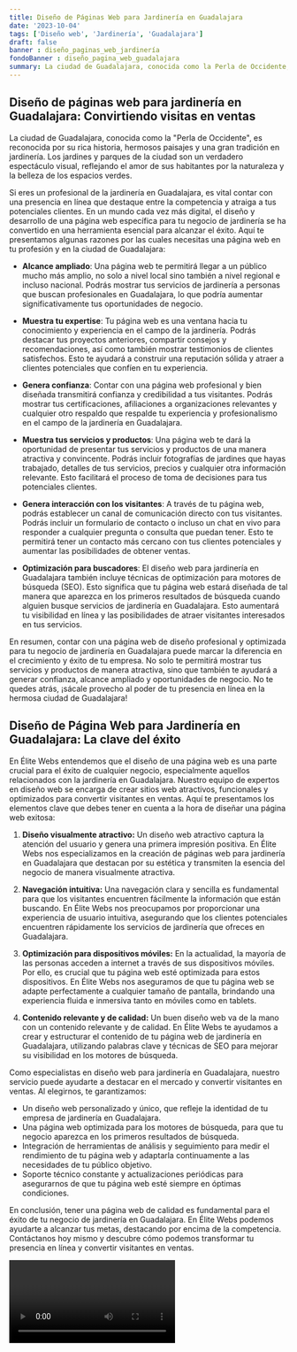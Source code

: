 ```yaml
---
title: Diseño de Páginas Web para Jardinería en Guadalajara
date: '2023-10-04'
tags: ['Diseño web', 'Jardinería', 'Guadalajara']
draft: false
banner : diseño_paginas_web_jardinería
fondoBanner : diseño_pagina_web_guadalajara
summary: La ciudad de Guadalajara, conocida como la Perla de Occidente, es reconocida por su rica historia, hermosos paisajes y una gran tradición en jardinería. Los jardines y parques de la ciudad son un verdadero espectáculo visual, reflejando el amor de sus habitantes por la naturaleza y la belleza de los espacios verdes. 
---
```


## Diseño de páginas web para jardinería en Guadalajara: Convirtiendo visitas en ventas

La ciudad de Guadalajara, conocida como la "Perla de Occidente", es reconocida por su rica historia, hermosos paisajes y una gran tradición en jardinería. Los jardines y parques de la ciudad son un verdadero espectáculo visual, reflejando el amor de sus habitantes por la naturaleza y la belleza de los espacios verdes. 

Si eres un profesional de la jardinería en Guadalajara, es vital contar con una presencia en línea que destaque entre la competencia y atraiga a tus potenciales clientes. En un mundo cada vez más digital, el diseño y desarrollo de una página web específica para tu negocio de jardinería se ha convertido en una herramienta esencial para alcanzar el éxito. Aquí te presentamos algunas razones por las cuales necesitas una página web en tu profesión y en la ciudad de Guadalajara:

- **Alcance ampliado**: Una página web te permitirá llegar a un público mucho más amplio, no solo a nivel local sino también a nivel regional e incluso nacional. Podrás mostrar tus servicios de jardinería a personas que buscan profesionales en Guadalajara, lo que podría aumentar significativamente tus oportunidades de negocio.

- **Muestra tu expertise**: Tu página web es una ventana hacia tu conocimiento y experiencia en el campo de la jardinería. Podrás destacar tus proyectos anteriores, compartir consejos y recomendaciones, así como también mostrar testimonios de clientes satisfechos. Esto te ayudará a construir una reputación sólida y atraer a clientes potenciales que confíen en tu experiencia.

- **Genera confianza**: Contar con una página web profesional y bien diseñada transmitirá confianza y credibilidad a tus visitantes. Podrás mostrar tus certificaciones, afiliaciones a organizaciones relevantes y cualquier otro respaldo que respalde tu experiencia y profesionalismo en el campo de la jardinería en Guadalajara.

- **Muestra tus servicios y productos**: Una página web te dará la oportunidad de presentar tus servicios y productos de una manera atractiva y convincente. Podrás incluir fotografías de jardines que hayas trabajado, detalles de tus servicios, precios y cualquier otra información relevante. Esto facilitará el proceso de toma de decisiones para tus potenciales clientes.

- **Genera interacción con los visitantes**: A través de tu página web, podrás establecer un canal de comunicación directo con tus visitantes. Podrás incluir un formulario de contacto o incluso un chat en vivo para responder a cualquier pregunta o consulta que puedan tener. Esto te permitirá tener un contacto más cercano con tus clientes potenciales y aumentar las posibilidades de obtener ventas.

- **Optimización para buscadores**: El diseño web para jardinería en Guadalajara también incluye técnicas de optimización para motores de búsqueda (SEO). Esto significa que tu página web estará diseñada de tal manera que aparezca en los primeros resultados de búsqueda cuando alguien busque servicios de jardinería en Guadalajara. Esto aumentará tu visibilidad en línea y las posibilidades de atraer visitantes interesados en tus servicios.

En resumen, contar con una página web de diseño profesional y optimizada para tu negocio de jardinería en Guadalajara puede marcar la diferencia en el crecimiento y éxito de tu empresa. No solo te permitirá mostrar tus servicios y productos de manera atractiva, sino que también te ayudará a generar confianza, alcance ampliado y oportunidades de negocio. No te quedes atrás, ¡sácale provecho al poder de tu presencia en línea en la hermosa ciudad de Guadalajara!

<GifSeo />

<Cta />

## Diseño de Página Web para Jardinería en Guadalajara: La clave del éxito

En Élite Webs entendemos que el diseño de una página web es una parte crucial para el éxito de cualquier negocio, especialmente aquellos relacionados con la jardinería en Guadalajara. Nuestro equipo de expertos en diseño web se encarga de crear sitios web atractivos, funcionales y optimizados para convertir visitantes en ventas. Aquí te presentamos los elementos clave que debes tener en cuenta a la hora de diseñar una página web exitosa:

1. **Diseño visualmente atractivo:** Un diseño web atractivo captura la atención del usuario y genera una primera impresión positiva. En Élite Webs nos especializamos en la creación de páginas web para jardinería en Guadalajara que destacan por su estética y transmiten la esencia del negocio de manera visualmente atractiva. 

2. **Navegación intuitiva:** Una navegación clara y sencilla es fundamental para que los visitantes encuentren fácilmente la información que están buscando. En Élite Webs nos preocupamos por proporcionar una experiencia de usuario intuitiva, asegurando que los clientes potenciales encuentren rápidamente los servicios de jardinería que ofreces en Guadalajara.

3. **Optimización para dispositivos móviles:** En la actualidad, la mayoría de las personas acceden a internet a través de sus dispositivos móviles. Por ello, es crucial que tu página web esté optimizada para estos dispositivos. En Élite Webs nos aseguramos de que tu página web se adapte perfectamente a cualquier tamaño de pantalla, brindando una experiencia fluida e inmersiva tanto en móviles como en tablets.

4. **Contenido relevante y de calidad:** Un buen diseño web va de la mano con un contenido relevante y de calidad. En Élite Webs te ayudamos a crear y estructurar el contenido de tu página web de jardinería en Guadalajara, utilizando palabras clave y técnicas de SEO para mejorar su visibilidad en los motores de búsqueda.

Como especialistas en diseño web para jardinería en Guadalajara, nuestro servicio puede ayudarte a destacar en el mercado y convertir visitantes en ventas. Al elegirnos, te garantizamos:

- Un diseño web personalizado y único, que refleje la identidad de tu empresa de jardinería en Guadalajara.
- Una página web optimizada para los motores de búsqueda, para que tu negocio aparezca en los primeros resultados de búsqueda.
- Integración de herramientas de análisis y seguimiento para medir el rendimiento de tu página web y adaptarla continuamente a las necesidades de tu público objetivo.
- Soporte técnico constante y actualizaciones periódicas para asegurarnos de que tu página web esté siempre en óptimas condiciones.

En conclusión, tener una página web de calidad es fundamental para el éxito de tu negocio de jardinería en Guadalajara. En Élite Webs podemos ayudarte a alcanzar tus metas, destacando por encima de la competencia. Contáctanos hoy mismo y descubre cómo podemos transformar tu presencia en línea y convertir visitantes en ventas.

<Video />

<CtaBot job='Jardinería' city='Guadalajara'/>

<Gmaps query='Guadalajara+españa+maps' />